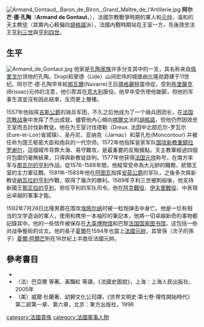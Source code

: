 [[File:Armand_Gontaud,_Baron_de_Biron,_Grand_Maître_de_l'Artillerie.jpg|thumb]]
'''阿尔芒·德·孔陶'''（'''Armand de Gontaut'''，{{bd|1524年||1592年|7月26日|catIdx=G}}），法國宗教戰爭時期的軍人和[[法国元帅|元帅]]，溫和的天主教徒（其實內心較偏向[[胡格諾|胡格諾]]派），法國內戰時期站在王室一方，先後效忠法王[[亨利三世_(法兰西)|亨利三世]]與[[亨利四世_(法兰西)|亨利四世]]。

== 生平 ==
[[File:Armand_de_Gontaut.jpg|thumb]]
他家是[[孔陶家族|孔陶家族]]许多分支其中的一支，其名称来自[[佩里戈尔|佩里戈尔]]领地的孔陶。Dropt和里德（Lide）山间宏伟的城堡由比隆勋爵建于11世纪。阿尔芒·德·孔陶早年給[[那瓦爾|那瓦爾]](Navarre)王后[[瑪格麗特·德·那瓦爾|瑪格麗特]]當侍從，受到[[夏尔二世·德·科塞-布里萨克_(布里萨克公爵)|布里薩克]](Brissac)元帅的注意，他引荐其在[[意大利|意大利]]服役。他早年受伤使他跛脚，但他的军事生涯並沒有因此結束，反而更上層樓。

1557年他指挥[[吉斯公爵|吉斯公爵]]的骑兵军团，不久之后他成为了一个骑兵团团长，在[[法国宗教战争|法国宗教战争]]中发挥了杰出成就，儘管他內心傾向[[喀爾文|喀爾文]]派的[[胡格諾|胡格諾]]，但他仍然因效忠王室而去討伐新教徒。他在为王室讨伐德勒（Dreux. 法国中北部厄尔-罗瓦尔(Eure-et-Loir)省城镇）、圣丹尼、亚纳克（Jarnac）和蒙孔杜(Moncontour) 并被任命为国王枢密大臣和炮兵的一代宗师。1572年他指挥皇家军队[[拉羅歇爾之圍|围攻新教重鎮拉罗谢尔]]，這個城市背靠大海、易守難攻，是最重要的反叛據點。天主教軍經過四個月包圍仍毫無結果，只得與新教徒談判。1577年他获得[[法国元帅|法国元帅]]称号，在南方率军与[[亨利四世_(法兰西)|那瓦尔的亨利]]作战。從1576-1588年間，他經常受命為大元帥的職務，統領王室的主力軍征戰。1581年-1583年他在[[阿图瓦|阿图瓦]]指挥[[安茹公爵|安茹公爵]]的军队，之後多次與新教徒[[納瓦拉的亨利|納瓦拉的亨利]]作戰，取得了幾次的勝利。1589年亨利三世被刺殺後，他支持新國王[[亨利四世_(法兰西)|那瓦拉的亨利]]，担任亨利的军队司令。他在[[阿克戰役|阿克戰役]]、[[伊夫里戰役|伊夫里戰役]]、{{Tsl|en|Siege of Paris (1590)|第一次圍困巴黎}}中表現出卓越的軍事才能。

1592年7月26日比隆男爵在围攻[[埃佩尔纳|埃佩尔纳]]时被一粒炮弹击中身亡。他是一位有相当的文学造诣的軍人，使用和携带一本袖珍的筆記本，他將一切卓越新奇的事物都記錄其中。他的一些信件被保存在[[大英博物馆|大英博物馆]]和巴黎[[法国国家图书馆|法国国家图书馆]]，这包括一些对战争藝術的论文。他的長子[[夏爾·德·孔陶_(比隆公爵)|夏爾]]在1594年也當上[[法國元帥|法國元帥]]，其曾孫（次子的孫子）[[夏爾·阿爾芒·德·孔陶_(比隆公爵)|夏爾·阿爾芒]]則在18世紀上半擔任法國元帥。

== 參考書目 ==
*{{Cite NIE|wstitle=Biron, Armand de Gontault|year=1905}}
*（法）巴亞爾 等著、黃豔紅 等譯，《法國史圖說》，上海：上海人民出版社，2005年
*（美）威爾·杜蘭著、幼獅文化公司譯，《世界文明史‧第七卷‧理性開始時代》第二部第一章、第六章，北京：東方出版社，1998
{{Authority control}}
{{DEFAULTSORT:Gontaut, Armand}}
[[category:法國貴族|category:法國貴族]]
[[category:法國軍事人物|category:法國軍事人物]]